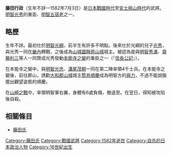 {{unreferenced|time=2016-10-15T15:14:29+00:00}}
{{日本武士
|名稱= 藤田 行政
|圖片名稱= 
|圖片大小= 
|圖片說明= 
|時代= [[日本戰國時代|日本戰國時代]]—[[安土桃山時代|安土桃山時代]]
|出生日期= 不詳
|出生地點= 
|逝世日期= [[天正_(日本)|天正]]10年6月14日（1582年7月3日）
|逝世地點= 
|假名= 
|羅馬字= 
|幼名= 
|改名= 
|别名= 傳五郎、傳五（通稱）
|諡号= 
|神号= 
|戒名= 
|洗禮名= 
|墓所= 
|朝廷官位= 
|幕府職位= 
|主君= [[明智光綱|明智光綱]]→[[明智光秀|明智光秀]]
|藩= 
|氏族= [[藤田氏|藤田氏]]
|父母= 不詳
|養父= 
|養母= 
|兄弟= 弟：[[藤田行久|行久]]
|姐妹= 
|正室= 不詳
|側室= 
|嗣子= [[藤田秀行|秀行]]
|嗣女= 
|養子= 
|養女= 
}}
{{japanese|japanese=藤田 行政|kana=ふじた ゆきまさ|romaji=Fujita Yukimasa}}
'''藤田行政'''（生年不詳—1582年7月3日）是[[日本戰國時代|日本戰國時代]]至[[安土桃山時代|安土桃山時代]]的武將。[[明智光秀|明智光秀]]的重臣、[[明智五宿老|明智五宿老]]之一。

== 略歷 ==
生年不詳。最初仕於[[明智光綱|明智光綱]]，前半生有許多不明點。後來仕於光綱的兒子[[明智光秀|光秀]]，與光秀一同在[[畿內|畿內]]轉戰，之後成為[[山城國|山城國]][[靜原山城|靜原山城]]城主。被認為是與[[明智秀滿|明智秀滿]]、[[齋藤利三|齋藤利三]]等人一同贊成光秀發動[[本能寺之變|本能寺之變]]的重臣之一（『[[信長公記|信長公記]]』）。

在本能寺之變中，與[[明智光忠|明智光忠]]、[[溝尾茂朝|溝尾茂朝]]一同在第二陣率領4千士兵。在本能寺之變後，前往郡山，誘勸[[大和郡山城|大和郡山城]]城主[[筒井順慶|筒井順慶]]成為明智方的[[與力|與力]]，不過不能說服擺出觀望姿態的順慶。

在[[山崎之戰|山崎之戰]]中，率領明智軍右翼，身體有6處負傷，撤退至{{tsl|ja|淀}}。在翌日，得知{{tsl|ja|勝龍寺城}}被攻陷後自殺。

== 相關條目 ==
*[[藤田氏|藤田氏]]

[[Category:藤田氏|Category:藤田氏]]
[[Category:戰國武將|Category:戰國武將]]
[[Category:1582年逝世|Category:1582年逝世]]
[[Category:自杀的日本政治人物|Category:自杀的日本政治人物]]
[[Category:16世紀出生|Category:16世紀出生]]